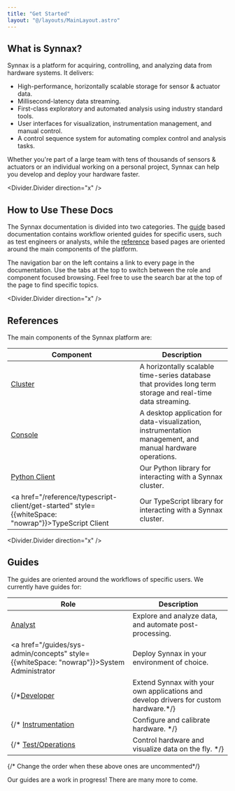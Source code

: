 ```yaml
---
title: "Get Started"
layout: "@/layouts/MainLayout.astro"
---
```


## What is Synnax?

Synnax is a platform for acquiring, controlling, and analyzing data from hardware
systems. It delivers:

* High-performance, horizontally scalable storage for sensor & actuator data.
* Millisecond-latency data streaming.
* First-class exploratory and automated analysis using industry standard tools.
* User interfaces for visualization, instrumentation management, and manual control.
* A control sequence system for automating complex control and analysis tasks.

Whether you're part of a large team with tens of thousands of sensors & actuators or an
individual working on a personal project, Synnax can help you develop and deploy your
hardware faster.

<Divider.Divider direction="x" />

## How to Use These Docs

The Synnax documentation is divided into two categories. The [guide](#guides) based documentation
contains workflow oriented guides for specific users, such as test engineers
or analysts, while the [reference](#references) based pages are oriented around the
main components of the platform.

The navigation bar on the left contains a link to every page in the documentation. Use
the tabs at the top to switch between the role and component focused browsing. Feel
free to use the search bar at the top of the page to find specific topics.

<Divider.Divider direction="x" />

## References

The main components of the Synnax platform are:

Component | Description
--- | ---
<a href="/reference/cluster/quick-start">Cluster</a> | A horizontally scalable time-series database that provides long term storage and real-time data streaming.
<a href="/reference/console/get-started">Console</a> | A desktop application for data-visualization, instrumentation management, and manual hardware operations.
<a href="/reference/python-client/get-started">Python Client</a> | Our Python library for interacting with a Synnax cluster.
<a href="/reference/typescript-client/get-started" style={{whiteSpace: "nowrap"}}>TypeScript Client</a> | Our TypeScript library for interacting with a Synnax cluster.

<Divider.Divider direction="x" />

## Guides

The guides are oriented around the workflows of specific users. We currently have guides
for:

Role | Description
--- | ---
<a href="/guides/analyst/exploratory-analysis-in-python">Analyst</a> | Explore and analyze data, and automate post-processing.
<a href="/guides/sys-admin/concepts" style={{whiteSpace: "nowrap"}}>System Administrator</a> | Deploy Synnax in your environment of choice.
{/*<a href="/guides/developer">Developer</a> | Extend Synnax with your own applications and develop drivers for custom hardware.*/}
{/* <a href="/role/instrumentation">Instrumentation</a> | Configure and calibrate hardware. */}
{/* <a href="/role/test-engineer">Test/Operations</a> | Control hardware and visualize data on the fly. */}
{/* Change the order when these above ones are uncommented*/}

<Note variant="info">
Our guides are a work in progress! There are many more to come.
</Note>